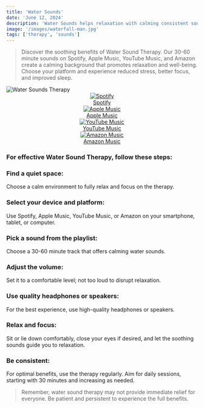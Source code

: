 ```yaml
---
title: 'Water Sounds'
date: 'June 12, 2024'
description: 'Water Sounds helps relaxation with calming consistent sounds.'
image: '/images/waterfall-man.jpg'
tags: ['therapy', 'sounds']
---
```


<Blockquote>
  Discover the soothing benefits of Water Sound Therapy. Our 30-60 minute sounds
  on Spotify, Apple Music, YouTube Music, and Amazon create a calming background
  that promotes relaxation and well-being. Choose your platform and experience
  reduced stress, better focus, and improved sleep.
</Blockquote>

<Image src="/images/waterfall-man.jpg" alt="Water Sounds Therapy" />

<div align="center" style={{ backgroundColor: 'rgba(23, 23, 23, 0.4)', borderRadius: '20px', padding: '20px', marginTop: '20px' }}>

<div
  style={{
    display: 'flex',
    justifyContent: 'center',
    flexWrap: 'wrap',
    gap: '20px',
  }}
>
  <a
    href="https://open.spotify.com/album/0nB6t8BmPRt7KjU9dN80RB?si=Ll_CaqivRgeZSXpqjeM99Q"
    style={{ textAlign: 'center', textDecoration: 'none', color: 'inherit', flex: '1 1 100px', maxWidth: '150px' }}
  >
    <img
      src="/images/streaming-icons/spotify.png"
      alt="Spotify"
      style={{ width: '60px', height: '60px' }}
    />
    <div>Spotify</div>
  </a>
  <a
    href="https://music.apple.com/de/album/beyond-the-buzz-4/1751194030"
    style={{ textAlign: 'center', textDecoration: 'none', color: 'inherit', flex: '1 1 100px', maxWidth: '150px' }}
  >
    <img
      src="/images/streaming-icons/apple-music.png"
      alt="Apple Music"
      style={{ width: '60px', height: '60px' }}
    />
    <div>Apple Music</div>
  </a>
  <a
    href="https://www.youtube.com/watch?v=hjLzHJxXDos&list=OLAK5uy_mKoJVC5ehF-4zOWyJoHKUce_ZYZJqTiuA"
    style={{ textAlign: 'center', textDecoration: 'none', color: 'inherit', flex: '1 1 100px', maxWidth: '150px' }}
  >
    <img
      src="/images/streaming-icons/youtube.png"
      alt="YouTube Music"
      style={{ width: '60px', height: '60px' }}
    />
    <div>YouTube Music</div>
  </a>
  <a
    href="https://amazon.com/music/player/albums/B0D6M936D3?marketplaceId=ATVPDKIKX0DER&musicTerritory=US&ref=dm_sh_hCb9E1BqjsdaJatU0kxrYdLUe"
    style={{ textAlign: 'center', textDecoration: 'none', color: 'inherit', flex: '1 1 100px', maxWidth: '150px' }}
  >
    <img
      src="/images/streaming-icons/amazon.png"
      alt="Amazon Music"
      style={{ width: '60px', height: '60px' }}
    />
    <div>Amazon Music</div>
  </a>
</div>
</div>

### For effective Water Sound Therapy, follow these steps:

### <Highlighter>Find a quiet space:</Highlighter>

Choose a calm environment to fully relax and focus on the therapy.

### <Highlighter>Select your device and platform:</Highlighter>

Use Spotify, Apple Music, YouTube Music, or Amazon on your smartphone, tablet, or computer.

### <Highlighter>Pick a sound from the playlist:</Highlighter>

Choose a 30-60 minute track that offers calming water sounds.

### <Highlighter>Adjust the volume:</Highlighter>

Set it to a comfortable level; not too loud to disrupt relaxation.

### <Highlighter>Use quality headphones or speakers:</Highlighter>

For the best experience, use high-quality headphones or speakers.

### <Highlighter>Relax and focus:</Highlighter>

Sit or lie down comfortably, close your eyes if desired, and let the soothing sounds guide you to relaxation.

### <Highlighter>Be consistent:</Highlighter>

For optimal benefits, use the therapy regularly. Aim for daily sessions, starting with 30 minutes and increasing as needed.

<Blockquote>
  Remember, water sound therapy may not provide immediate relief for everyone.
  Be patient and persistent to experience the full benefits.
</Blockquote>
